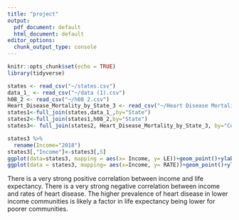 ```yaml
---
title: "project"
output:
  pdf_document: default
  html_document: default
editor_options:
  chunk_output_type: console
---
```


```r
knitr::opts_chunk$set(echo = TRUE)
library(tidyverse)
```

```r
states <- read_csv("~/states.csv")
data_1_ <- read_csv("~/data (1).csv")
h08_2 <- read_csv("~/h08 2.csv")
Heart_Disease_Mortality_by_State_3 <- read_csv("~/Heart Disease Mortality by State 3.csv")
states1<-full_join(states,data_1_,by="State")
states2<-full_join(states1,h08_2,by="State")
states3<- full_join(states2, Heart_Disease_Mortality_by_State_3, by="Code")
```

```r
states3 %>%
  rename(Income="2018")
states3[,"Income"]<-states3[,5]
ggplot(data=states3, mapping = aes(x= Income, y= LE))+geom_point()+ylab("Life Expectancy")
ggplot(data = states3, mapping= aes(x=Income, y= RATE))+geom_point()+ylab("Heart Disease Cases per 100,000 people")
```


There is a very strong positive correlation between income and life expectancy. There is a very strong negative correlation between income and rates of heart disease. The higher prevalence of heart disease in lower income communities is likely a factor in life expectancy being lower for poorer communities.









